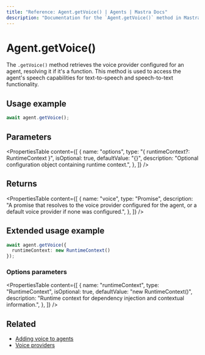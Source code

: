 ```yaml
---
title: "Reference: Agent.getVoice() | Agents | Mastra Docs"
description: "Documentation for the `Agent.getVoice()` method in Mastra agents, which retrieves the voice provider for speech capabilities."
---
```


# Agent.getVoice()

The `.getVoice()` method retrieves the voice provider configured for an agent, resolving it if it's a function. This method is used to access the agent's speech capabilities for text-to-speech and speech-to-text functionality.

## Usage example

```typescript copy
await agent.getVoice();
```

## Parameters

<PropertiesTable
  content={[
    {
      name: "options",
      type: "{ runtimeContext?: RuntimeContext }",
      isOptional: true,
      defaultValue: "{}",
      description: "Optional configuration object containing runtime context.",
    },
  ]}
/>

## Returns

<PropertiesTable
  content={[
    {
      name: "voice",
      type: "Promise<MastraVoice>",
      description: "A promise that resolves to the voice provider configured for the agent, or a default voice provider if none was configured.",
    },
  ]}
/>

## Extended usage example

```typescript copy
await agent.getVoice({
  runtimeContext: new RuntimeContext()
});
```

### Options parameters

<PropertiesTable
  content={[
    {
      name: "runtimeContext",
      type: "RuntimeContext",
      isOptional: true,
      defaultValue: "new RuntimeContext()",
      description: "Runtime context for dependency injection and contextual information.",
    },
  ]}
/>

## Related

- [Adding voice to agents](../../docs/agents/adding-voice.mdx)
- [Voice providers](../voice/mastra-voice.mdx)
